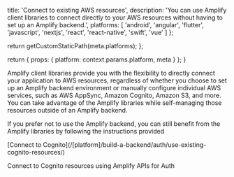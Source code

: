 
  title: 'Connect to existing AWS resources',
  description: 'You can use Amplify client libraries to connect directly to your AWS resources without having to set up an Amplify backend.',
  platforms: [
    'android',
    'angular',
    'flutter',
    'javascript',
    'nextjs',
    'react',
    'react-native',
    'swift',
    'vue'
  ]
};

  return getCustomStaticPath(meta.platforms);
};

  return {
    props: {
      platform: context.params.platform,
      meta
    }
  };
}

Amplify client libraries provide you with the flexibility to directly connect your application to AWS resources, regardless of whether you choose to set up an Amplify backend environment or manually configure individual AWS services, such as AWS AppSync, Amazon Cognito, Amazon S3, and more. You can take advantage of the Amplify libraries while self-managing those resources outside of an Amplify backend. 

If you prefer not to use the Amplify backend, you can still benefit from the Amplify libraries by following the instructions provided

<Columns columns={2}>
<Card variation="outlined">
[Connect to Cognito](/[platform]/build-a-backend/auth/use-existing-cognito-resources/)

Connect to Cognito resources using Amplify APIs for Auth
</Card>
</Columns>
